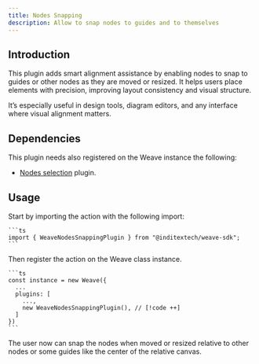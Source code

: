 ```yaml
---
title: Nodes Snapping
description: Allow to snap nodes to guides and to themselves
---
```



## Introduction

This plugin adds smart alignment assistance by enabling nodes to snap to guides or
other nodes as they are moved or resized. It helps users place elements with
precision, improving layout consistency and visual structure.

It’s especially useful in design tools, diagram editors, and any interface where
visual alignment matters.

## Dependencies

This plugin needs also registered on the Weave instance the following:

- [Nodes selection](/docs/main/build/plugins/nodes-selection) plugin.

## Usage

<Accordions className="bg-transparent">
  <Accordion title="1. Import the plugin" id="import-plugin">
    Start by importing the action with the following import:

    ```ts
    import { WeaveNodesSnappingPlugin } from "@inditextech/weave-sdk";
    ```

  </Accordion>
  <Accordion title="2. Register the plugin" id="register-plugin">
    Then register the action on the Weave class instance.

    ```ts
    const instance = new Weave({
      ...
      plugins: [
        ...,
        new WeaveNodesSnappingPlugin(), // [!code ++]
      ]
    })
    ```

  </Accordion>
  <Accordion title="3. Use the plugin" id="use-the-plugin">
    The user now can snap the nodes when moved or resized relative to other nodes or
    some guides like the center of the relative canvas.

  </Accordion>
</Accordions>
